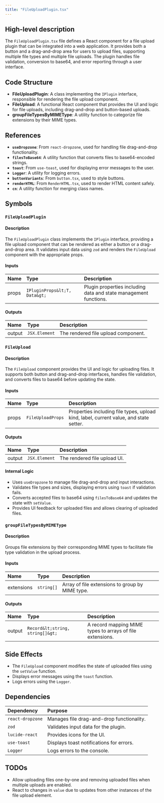 ```yaml
---
title: "FileUploadPlugin.tsx"
---
```


## High-level description

The `FileUploadPlugin.tsx` file defines a React component for a file upload plugin that can be integrated into a web application. It provides both a button and a drag-and-drop area for users to upload files, supporting multiple file types and multiple file uploads. The plugin handles file validation, conversion to base64, and error reporting through a user interface.

## Code Structure

- **FileUploadPlugin**: A class implementing the `IPlugin` interface, responsible for rendering the file upload component.
- **FileUpload**: A functional React component that provides the UI and logic for file uploads, including drag-and-drop and button-based uploads.
- **groupFileTypesByMIMEType**: A utility function to categorize file extensions by their MIME types.

## References

- **`useDropzone`**: From `react-dropzone`, used for handling file drag-and-drop functionality.
- **`filesToBase64`**: A utility function that converts files to base64-encoded strings.
- **`toast`**: From `use-toast`, used for displaying error messages to the user.
- **`Logger`**: A utility for logging errors.
- **`buttonVariants`**: From `button.tsx`, used to style buttons.
- **`renderHTML`**: From `RenderHTML.tsx`, used to render HTML content safely.
- **`cn`**: A utility function for merging class names.

## Symbols

### `FileUploadPlugin`
#### Description
The `FileUploadPlugin` class implements the `IPlugin` interface, providing a file upload component that can be rendered as either a button or a drag-and-drop area. It validates input data using `zod` and renders the `FileUpload` component with the appropriate props.

#### Inputs
| Name | Type | Description |
|:-----|:-----|:------------|
| props | `IPluginProps&lt;T, Data&gt;` | Plugin properties including data and state management functions. |

#### Outputs
| Name | Type | Description |
|:-----|:-----|:------------|
| output | `JSX.Element` | The rendered file upload component. |

### `FileUpload`
#### Description
The `FileUpload` component provides the UI and logic for uploading files. It supports both button and drag-and-drop interfaces, handles file validation, and converts files to base64 before updating the state.

#### Inputs
| Name | Type | Description |
|:-----|:-----|:------------|
| props | `FileUploadProps` | Properties including file types, upload kind, label, current value, and state setter. |

#### Outputs
| Name | Type | Description |
|:-----|:-----|:------------|
| output | `JSX.Element` | The rendered file upload UI. |

#### Internal Logic
- Uses `useDropzone` to manage file drag-and-drop and input interactions.
- Validates file types and sizes, displaying errors using `toast` if validation fails.
- Converts accepted files to base64 using `filesToBase64` and updates the state with `setValue`.
- Provides UI feedback for uploaded files and allows clearing of uploaded files.

### `groupFileTypesByMIMEType`
#### Description
Groups file extensions by their corresponding MIME types to facilitate file type validation in the upload process.

#### Inputs
| Name | Type | Description |
|:-----|:-----|:------------|
| extensions | `string[]` | Array of file extensions to group by MIME type. |

#### Outputs
| Name | Type | Description |
|:-----|:-----|:------------|
| output | `Record&lt;string, string[]&gt;` | A record mapping MIME types to arrays of file extensions. |

## Side Effects

- The `FileUpload` component modifies the state of uploaded files using the `setValue` function.
- Displays error messages using the `toast` function.
- Logs errors using the `Logger`.

## Dependencies

| Dependency | Purpose |
|:-----------|:--------|
| `react-dropzone` | Manages file drag-and-drop functionality. |
| `zod` | Validates input data for the plugin. |
| `lucide-react` | Provides icons for the UI. |
| `use-toast` | Displays toast notifications for errors. |
| `Logger` | Logs errors to the console. |

## TODOs

- Allow uploading files one-by-one and removing uploaded files when multiple uploads are enabled.
- React to changes in `value` due to updates from other instances of the file upload element.